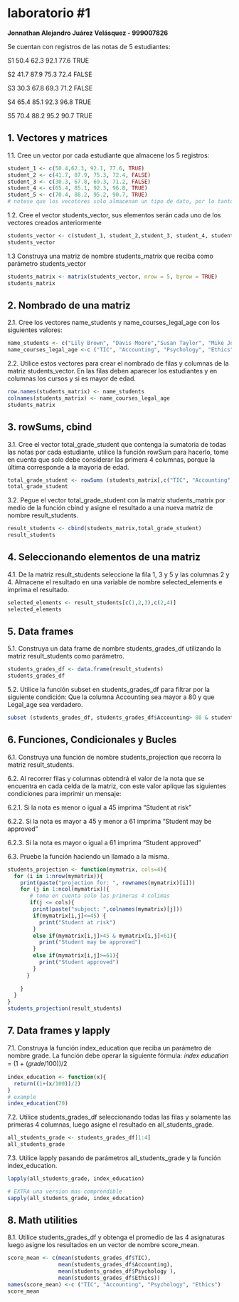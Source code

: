# laboratorio #1
**Jonnathan Alejandro Juárez Velásquez - 999007826**

Se cuentan con registros de las notas de 5 estudiantes:

S1 50.4 62.3 92.1 77.6 TRUE

S2 41.7 87.9 75.3 72.4 FALSE

S3 30.3 67.8 69.3 71.2 FALSE

S4 65.4 85.1 92.3 96.8 TRUE

S5 70.4 88.2 95.2 90.7 TRUE

## 1. Vectores y matrices
1.1. Cree un vector por cada estudiante que almacene los 5 registros:
```r
student_1 <- c(50.4,62.3, 92.1, 77.6, TRUE)
student_2 <- c(41.7, 87.9, 75.3, 72.4, FALSE)
student_3 <- c(30.3, 67.8, 69.3, 71.2, FALSE)
student_4 <- c(65.4, 85.1, 92.3, 96.8, TRUE)
student_5 <- c(70.4, 88.2, 95.2, 90.7, TRUE)
# notese que los vecotores solo almacenan un tipo de dato, por lo tanto TRUE y FALSE se almacean como numeric

```
1.2. Cree el vector students_vector, sus elementos serán cada uno de los vectores creados
anteriormente
```r
students_vector <- c(student_1, student_2,student_3, student_4, student_5)
students_vector

```
1.3 Construya una matriz de nombre students_matrix que reciba como parámetro
students_vector
```r
students_matrix <- matrix(students_vector, nrow = 5, byrow = TRUE)
students_matrix
```
## 2. Nombrado de una matriz
2.1. Cree los vectores name_students y name_courses_legal_age con los siguientes valores:

```r
name_students <- c("Lily Brown", "Davis Moore","Susan Taylor", "Mike Jones","Tom Hill" )
name_courses_legal_age <-c ("TIC", "Accounting", "Psychology", "Ethics","Legal_age")
```

2.2. Utilice estos vectores para crear el nombrado de filas y columnas de la matriz
students_vector. En las filas deben aparecer los estudiantes y en columnas los cursos y
si es mayor de edad.
```r
row.names(students_matrix) <- name_students
colnames(students_matrix) <- name_courses_legal_age
students_matrix
```

## 3. rowSums, cbind

3.1. Cree el vector total_grade_student que contenga la sumatoria de todas las notas por
cada estudiante, utilice la función rowSum para hacerlo, tome en cuenta que solo debe
considerar las primera 4 columnas, porque la última corresponde a la mayoría de
edad.
```r
total_grade_student <- rowSums (students_matrix[,c("TIC", "Accounting", "Psychology", "Ethics")])
total_grade_student

```

3.2. Pegue el vector total_grade_student con la matriz students_matrix por medio de la
función cbind y asigne el resultado a una nueva matriz de nombre result_students.
```r
result_students <- cbind(students_matrix,total_grade_student)
result_students
```
## 4. Seleccionando elementos de una matriz
4.1. De la matriz result_students seleccione la fila 1, 3 y 5 y las columnas 2 y 4. Almacene el
resultado en una variable de nombre selected_elements e imprima el resultado.
```r
selected_elements <- result_students[c(1,2,3),c(2,4)]
selected_elements
```
## 5. Data frames
5.1. Construya un data frame de nombre students_grades_df utilizando la matriz
result_students como parámetro.
```r
students_grades_df <- data.frame(result_students)
students_grades_df
```

5.2. Utilice la función subset en students_grades_df para filtrar por la siguiente condición:
Que la columna Accounting sea mayor a 80 y que Legal_age sea verdadero.
```r
subset (students_grades_df, students_grades_df$Accounting> 80 & students_grades_df$Legal_age == TRUE )
```
## 6. Funciones, Condicionales y Bucles
6.1. Construya una función de nombre students_projection que recorra la matriz
result_students.

6.2. Al recorrer filas y columnas obtendrá el valor de la nota que se encuentra en cada
celda de la matriz, con este valor aplique las siguientes condiciones para imprimir un
mensaje:

6.2.1. Si la nota es menor o igual a 45 imprima "Student at risk"

6.2.2. Si la nota es mayor a 45 y menor a 61 imprima “Student may be approved”

6.2.3. Si la nota es mayor o igual a 61 imprima “Student approved”

6.3. Pruebe la función haciendo un llamado a la misma.
```r
students_projection <- function(mymatrix, cols=4){
  for (i in 1:nrow(mymatrix)){
    print(paste("projection for: ", rownames(mymatrix)[i]))
    for (j in 1:ncol(mymatrix)){
       # toma en cuenta solo las primeras 4 colimas
       if(j <= cols){
        print(paste("subject: ",colnames(mymatrix)[j]))
        if(mymatrix[i,j]<=45) {
          print("Student at risk")
        }
        else if(mymatrix[i,j]>45 & mymatrix[i,j]<61){
          print("Student may be approved")
        }
        else if(mymatrix[i,j]>=61){
          print("Student approved")
        }
      }
     
    }
  }
}
students_projection(result_students)
```
## 7. Data frames y lapply
7.1. Construya la función index_education que reciba un parámetro de nombre grade.
La función debe operar la siguiente fórmula:
𝑖𝑛𝑑𝑒𝑥 𝑒𝑑𝑢𝑐𝑎𝑡𝑖𝑜𝑛 = (1 + (𝑔𝑟𝑎𝑑𝑒/100))/2
```r
index_education <- function(x){
  return((1+(x/100))/2)
}
# example
index_education(70)
```

7.2. Utilice students_grades_df seleccionando todas las filas y solamente las primeras
4 columnas, luego asigne el resultado en all_students_grade.
```r
all_students_grade <- students_grades_df[1:4]
all_students_grade
```

7.3. Utilice lapply pasando de parámetros all_students_grade y la función
index_education.
```r
lapply(all_students_grade, index_education)
```
```r
# EXTRA una version mas comprendible
sapply(all_students_grade, index_education)
```

## 8. Math utilities
8.1. Utilice students_grades_df y obtenga el promedio de las 4 asignaturas luego
asigne los resultados en un vector de nombre score_mean.
```r
score_mean <- c(mean(students_grades_df$TIC),
                mean(students_grades_df$Accounting),
                mean(students_grades_df$Psychology ),
                mean(students_grades_df$Ethics))
names(score_mean) <-c ("TIC", "Accounting", "Psychology", "Ethics")
score_mean
```

